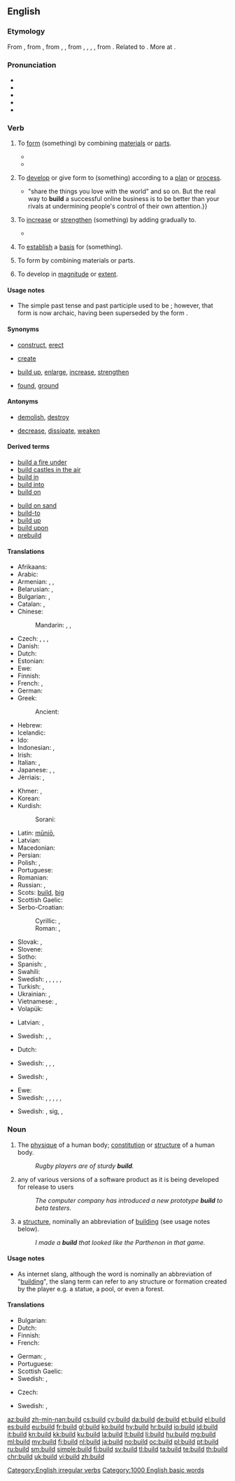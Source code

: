==English==

===Etymology===
From {{etyl|enm|en}} {{term|bilden|lang=enm}}, from {{etyl|ang|en}} {{term|byldan||to build, construct|lang=ang}}, from {{etyl|gem-pro|en}} {{term/t|gem-pro|*buldijaną}}, {{term/t|gem-pro|*budlijaną||to build}}, from {{etyl|gem-pro|en}} {{term/t|gem-pro|*budlą}}, {{term/t|gem-pro|*buþlą}}, {{term/t|gem-pro|*bōdlą}}, {{term/t|gem-pro|*bōþlą||house, dwelling, farm}}, from {{etyl|ine-pro|en}} {{term/t|ine-pro|*bhōw-||to swell, grow, thrive, be, live, dwell}}. Related to {{etyl|ang|-}} {{term|bold||abode, house, dwelling-place, mansion, hall, castle, temple|lang=ang}}. More at {{l/en|bottle}}.

===Pronunciation===
* {{IPA|/bɪld/}}
* {{audio|en-us-build.ogg|Audio (US)}}
* {{audio|En-uk-to build.ogg|Audio (UK)}}
* {{rhymes|ɪld}}
* {{homophones|lang=en|billed}}

===Verb===
{{en-verb|builds|building|built}}

# {{context|transitive|lang=en}} To [[form]] (something) by combining [[material]]s or [[part]]s.
#* {{quote-book|year=1893|author={{w|Walter Besant}}|title=[http://gutenberg.org/ebooks/34738 The Ivory Gate]|chapter=Prologue
|passage=Athelstan Arundel walked home all the way, foaming and raging. No omnibus, cab, or conveyance ever '''built''' could contain a young man in such a rage. His mother lived at Pembridge Square, which is four good measured miles from Lincoln's Inn.}}
#* {{quote-book|year=1913|author={{w|Joseph C. Lincoln}}
|title=[http://openlibrary.org/works/OL5535161W Mr. Pratt's Patients]|chapter=1
|passage=A chap named Eleazir Kendrick and I had chummed in together the summer afore and '''built''' a fish-weir and shanty at Setuckit Point, down Orham way. For a spell we done pretty well.}}
# {{context|transitive|lang=en}} To [[develop]] or give form to (something) according to a [[plan]] or [[process]].
#* {{quote-magazine|date=2013-06-21|author={{w|Oliver Burkeman}}
|volume=189|issue=2|page=27|magazine={{w|The Guardian Weekly}}
|title=[http://www.guardian.co.uk/technology/2013/may/10/conscious-computing-twitter-facebook-google The tao of tech]
|passage=The dirty secret of the internet is that all this distraction and interruption is immensely profitable. Web companies like to boast about [&hellip;], or offering services that let you{{...}}"share the things you love with the world" and so on. But the real way to '''build''' a successful online business is to be better than your rivals at undermining people's control of their own attention.}}
# {{context|transitive|lang=en}} To [[increase]] or [[strengthen]] (something) by adding gradually to.
#* {{quote-magazine|date=2013-07-20|volume=408|issue=8845|magazine={{w|The Economist}}
|title=[http://www.economist.com/news/http://www.economist.com/news/business/21582001-army-new-online-courses-scaring-wits-out-traditional-universities-can-they The attack of the MOOCs]
|passage=Since the launch early last year of&nbsp;[&hellip;] two Silicon Valley start-ups offering free education through MOOCs, massive open online courses, the ivory towers of academia have been shaken to their foundations. University brands '''built''' in some cases over centuries have been forced to contemplate the possibility that information technology will rapidly make their existing business model obsolete.}}
# {{context|transitive|lang=en}} To [[establish]] a [[basis]] for (something).
# {{context|intransitive|lang=en}} To form by combining materials or parts.
# {{context|intransitive|lang=en}} To develop in [[magnitude]] or [[extent]].

====Usage notes====
* The simple past tense and past participle used to be {{term|builded|lang=en}}; however, that form is now archaic, having been superseded by the form {{term||built|lang=en}}.

====Synonyms====
* {{sense|to form by combining materials or parts}} [[construct]], [[erect]]
* {{sense|to develop or give form to according to a plan or process}} [[create]]
* {{sense|to increase or strengthen by adding gradually to}} [[build up]], [[enlarge]], [[increase]], [[strengthen]]
* {{sense|to establish a basis for}} [[found]], [[ground]]

====Antonyms====
* {{sense|to form by combining materials or parts}} [[demolish]], [[destroy]]
* {{sense|to increase or strengthen by adding gradually to}} [[decrease]], [[dissipate]], [[weaken]]

====Derived terms====
{{rel-top|Terms derived from ''build'' (verb)}}
* [[build a fire under]]
* [[build castles in the air]]
* [[build in]]
* [[build into]]
* [[build on]]
{{rel-mid}}
* [[build on sand]] <!-- ([[idiom]] based on [[Gospel]] of Matthew 7:26-7) -->
* [[build-to]]
* [[build up]]
* [[build upon]]
* [[prebuild]]
{{rel-bottom}}

====Translations====
{{trans-top|(transitive) to form by combining materials or parts}}
* Afrikaans: {{t|af|bou}}
* Arabic: {{t|ar|بنى|tr=banā}}
* Armenian: {{t|hy|կառուցել|tr=kaṙucʿel}}, {{t|hy|շինել|tr=šinel}}, {{t|hy|սարքել|tr=sarkʿel}}
* Belarusian: {{t|be|будаваць|impf|tr=budavácʹ|sc=Cyrl}}, {{t|be|пабудаваць|pf|tr=pabudavácʹ|sc=Cyrl}}
* Bulgarian: {{t+|bg|строя|impf|tr=strojá}}, {{t+|bg|градя|impf|tr=gradjá}}
* Catalan: {{t+|ca|construir}}, {{t+|ca|edificar}}
* Chinese:
*: Mandarin: {{t+|cmn|建設|tr=jiànzào|sc=Hani}}, {{t|cmn|建设|tr=jiànshè|sc=Hani}}, {{t+|cmn|建造|tr=jiànzào|sc=Hani}}
* Czech: {{t+|cs|stavět|impf}}, {{t+|cs|postavit|pf}}, {{t|cs|budovat|impf}}, {{t|cs|vybudovat|pf}}
* Danish: {{t|da|bygge}}
* Dutch: {{t+|nl|bouwen}}
* Estonian: {{t|et|ehitama}}
* Ewe: {{t|ee|tu}}
* Finnish: {{t+|fi|rakentaa}}
* French: {{t+|fr|construire}}, {{t+|fr|édifier}}
* German: {{t+|de|bauen}}
* Greek: {{t+|el|χτίζω|tr=xtízo}}
*: Ancient: {{t|grc|οἰκοδομέω|sc=polytonic}}
* Hebrew: {{t+|he|בנה|tr=baná}}
* Icelandic: {{t+|is|byggja}}
* Ido: {{t|io|konstruktar}}
* Indonesian: {{t+|id|bangun|alt=membangun}}, {{t+|id|diri|alt=mendirikan}}
* Irish: {{t|ga|tóg}}
* Italian: {{t+|it|costruire}}, {{t|it|edificare}}
* Japanese: {{t|ja|建てる|tr=[[たてる]], tateru}}, {{t+|ja|建設|tr=けんせつする, kensetsu suru|alt=建設する}}, {{t+|ja|構築|tr=こうちくする, kōchiku suru|alt=構築する}}
* Jèrriais: {{t|roa-jer|construithe}}, {{t|roa-jer|bâti}}
{{trans-mid}}
* Khmer: {{t+|km|សង់|tr=sɑŋ|sc=Khmr}}, {{t|km|កសាង|tr=kɑɑ saaŋ|sc=Khmr}}
* Korean: {{t+|ko|만들다|tr=mandulda}}
* Kurdish:
*: Sorani: {{t|ku|دروستکردن}}
* Latin: [[munio|mūniō]], {{t+|la|aedifico}}
* Latvian: {{t+|lv|celt}}
* Macedonian: {{t|mk|гради|impf|tr=grádi}}
* Persian: {{t+|fa|ساختن|tr=sâxtan}}
* Polish: {{t+|pl|budować|impf}}, {{t+|pl|zbudować|pf}}
* Portuguese: {{t+|pt|construir}}
* Romanian: {{t+|ro|clădi}}
* Russian: {{t+|ru|строить|impf|tr=stróitʹ}}, {{t+|ru|построить|pf|tr=postróitʹ}}
* Scots: [[#Scots|build]], [[big#Scots|big]]
* Scottish Gaelic: {{t|gd|tog}}
* Serbo-Croatian:
*: Cyrillic: {{t|sh|градити}} {{impf}}, {{t|sh|изградити}} {{pf.}}
*: Roman: {{t|sh|graditi}} {{impf}}, {{t|sh|izgraditi}} {{pf.}}
* Slovak: {{t|sk|budovať|impf}}, {{t|sk|vybudovať|pf}}
* Slovene: {{t+|sl|graditi|impf}}
* Sotho: {{t|st|haha}}
* Spanish: {{t+|es|construir}}, {{t+|es|edificar}}
* Swahili: {{t|sw|kujenga}}
* Swedish: {{t+|sv|anlägga}}, {{t+|sv|bygga}}, {{t+|sv|förfärdiga}}, {{t+|sv|uppföra}}, {{t|sv|uppresa}}, {{t+|sv|upprätta}}
* Turkish: {{t+|tr|yapmak}}, {{t+|tr|inşa etmek}}
* Ukrainian: {{t+|uk|будувати|impf|tr=budaváty|sc=Cyrl}}, {{t|uk|збудувати|pf|tr=zbudaváty|sc=Cyrl}}
* Vietnamese: {{t+|vi|xây}}, {{t+|vi|xây dựng}}
* Volapük: {{t+|vo|bumön}}
{{trans-bottom}}

{{trans-top|(transitive) to develop or give form to according to a plan or process}}
* Latvian: {{t+|lv|celt}}, {{t|lv|veidot}}
{{trans-mid}}
* Swedish: {{t+|sv|bygga}}, {{t+|sv|forma}}, {{t+|sv|skapa}}
{{trans-bottom}}

{{trans-top|(transitive) to increase or strengthen by adding gradually to}}
* Dutch: {{t+|nl|opbouwen}}
{{trans-mid}}
* Swedish: {{t|sv|bygga upp}}, {{t+|sv|hopa}}, {{t+|sv|stegra}}, {{t+|sv|öka}}
{{trans-bottom}}

{{trans-top|(transitive) to establish a basis for}}
* Swedish: {{t+|sv|bygga}}, {{t+|sv|grunda}}
{{trans-mid}}
{{trans-bottom}}

{{trans-top|(intransitive) to form by combining materials or parts}}
* Ewe: {{t|ee|tu}}
* Swedish: {{t+|sv|anlägga|alt=anläggas}}, {{t+|sv|bygga|alt=byggas}}, {{t+|sv|förfärdiga|alt=förfärdigas}}, {{t+|sv|uppföra|alt=uppföras}}, {{t|sv|uppresa|alt=uppresas}}, {{t+|sv|upprätta|alt=upprättas}}
{{trans-mid}}
{{trans-bottom}}

{{trans-top|(intransitive) to develop in magnitude or extent}}
* Swedish: {{t|sv|bygga upp|alt=byggas upp}}, {{t+|sv|hopa}} sig, {{t+|sv|stegra|alt=stegras}}, {{t+|sv|öka|alt=ökas}}
{{trans-mid}}
{{trans-bottom}}

===Noun===
{{en-noun}}

# {{senseid|en|physique}} The [[physique]] of a human body; [[constitution]] or [[structure]] of a human body.
#: ''Rugby players are of sturdy '''build'''.''
# {{context|computing|lang=en}} any of various versions of a software product as it is being developed for release to users
#: ''The computer company has introduced a new prototype '''build''' to beta testers.''
# {{context|Internet slang|lang=en}} a [[structure]], nominally an abbreviation of [[building]] (see usage notes below).
#: ''I made a '''build''' that looked like the Parthenon in that game.''

====Usage notes====
* As internet slang, although the word is nominally an abbreviation of "[[building]]", the slang term can refer to any structure or formation created by the player e.g. a statue, a pool, or even a forest.

====Translations====
{{trans-top|physique}}
* Bulgarian: {{t+|bg|телосложение|n}}
* Dutch: {{t+|nl|bouw}}
* Finnish: {{t|fi|ruumiinrakenne}}
* French: {{t+|fr|carrure|f}}
{{trans-mid}}
* German: {{t+|de|Bau|m}}, {{t|de|Körperbau|m}}
* Portuguese: {{t+|pt|físico|m}}
* Scottish Gaelic: {{t|gd|dèanamh|m}}
* Swedish: {{t+|sv|byggnad|c}}, {{t|sv|kroppsbyggnad|c}}
{{trans-bottom}}

{{trans-top|any version of a software during its development}}
* Czech: {{t|cs|sestavení|n}}
{{trans-mid}}
* Swedish: {{t+|sv|build|c}}, {{t+|sv|bygge|n}}
{{trans-bottom}}

[[Category:English irregular verbs]]

[[Category:1000 English basic words]]
[[az:build]]
[[zh-min-nan:build]]
[[cs:build]]
[[cy:build]]
[[da:build]]
[[de:build]]
[[et:build]]
[[el:build]]
[[es:build]]
[[eu:build]]
[[fr:build]]
[[gl:build]]
[[ko:build]]
[[hy:build]]
[[hr:build]]
[[io:build]]
[[id:build]]
[[it:build]]
[[kn:build]]
[[kk:build]]
[[ku:build]]
[[la:build]]
[[lt:build]]
[[li:build]]
[[hu:build]]
[[mg:build]]
[[ml:build]]
[[my:build]]
[[fj:build]]
[[nl:build]]
[[ja:build]]
[[no:build]]
[[oc:build]]
[[pl:build]]
[[pt:build]]
[[ru:build]]
[[sm:build]]
[[simple:build]]
[[fi:build]]
[[sv:build]]
[[tl:build]]
[[ta:build]]
[[te:build]]
[[th:build]]
[[chr:build]]
[[uk:build]]
[[vi:build]]
[[zh:build]]